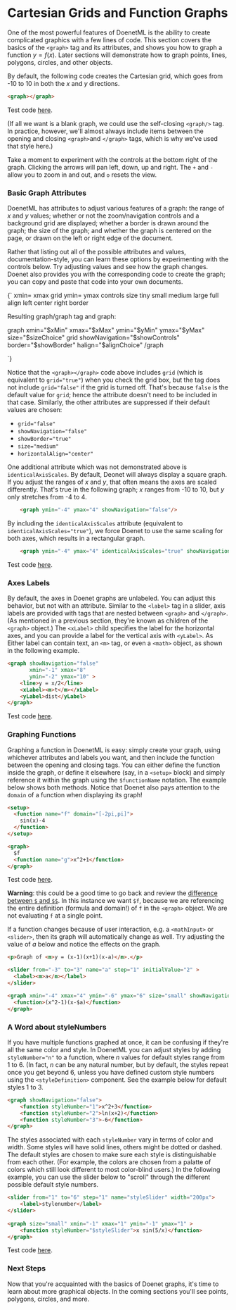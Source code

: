 
# Cartesian Grids and Function Graphs

One of the most powerful features of DoenetML is the ability to create complicated graphics with a few lines of code. This section covers the basics of the `<graph>` tag and its attributes, and shows you how to graph a function $y = f(x)$. Later sections will demonstrate how to graph points, lines, polygons, circles, and other objects.

By default, the following code creates the Cartesian grid, which goes from -10 to 10 in both the $x$ and $y$ directions. 
```html
<graph></graph>
```
Test code [here](https://www.doenet.org/portfolioeditor/_J1J2N530LyIvVWx64xB8V/_AgzWwqGV6Yy9DfqMyGlFm).

(If all we want is a blank graph, we could use the self-closing `<graph/>` tag. In practice, however, we'll almost always include items between the opening and closing `<graph>`and `</graph>` tags, which is why we've used that style here.)

Take a moment to experiment with the controls at the bottom right of the graph. Clicking the arrows will pan left, down, up and right. The `+` and `-` allow you to zoom in and out, and `o` resets the view.



### Basic Graph Attributes

DoenetML has attributes to adjust various features of a graph: the range of $x$ and $y$ values; whether or not the zoom/navigation controls and a background grid are displayed; whether a border is drawn around the graph; the size of the graph; and whether the graph is centered on the page, or drawn on the left or right edge of the document.

Rather that listing out all of the possible attributes and values, documentation-style, you can learn these options by experimenting with the controls below. Try adjusting values and see how the graph changes. Doenet also provides you with the corresponding code to create the graph; you can copy and paste that code into your own documents.

<DoenetMLExample>
{`
 <tabular top="minor" bottom="minor">
    <row>
      <cell halign="right"><c>xmin=</c></cell>
      <cell halign="left"><mathInput name="xMin" prefill="-1" /></cell>
      <cell halign="right"><c>xmax</c></cell>
      <cell halign="left"><mathInput name="xMax" prefill="6" /></cell>
      <cell halign="right"><c>grid</c></cell>
      <cell halign="left"><booleanInput name="showGrid" /></cell>
    </row>
    <row>
      <cell halign="right"><c>ymin=</c></cell>
      <cell halign="left"><mathInput name="yMin" prefill="-2" /></cell>
      <cell halign="right"><c>ymax</c></cell>
      <cell halign="left"><mathInput name="yMax" prefill="10" /></cell>
      <cell halign="right"><c>controls</c></cell>
      <cell halign="left"><booleanInput name="showControls" prefill="true" /></cell>
    </row>
    <row>
      <cell halign="right"><c>size</c></cell>
      <cell halign="left">
        <choiceInput name="sizeChoice" inline preselectChoice="3">
          <choice>tiny</choice>
          <choice>small</choice>
          <choice>medium</choice>
          <choice>large</choice>
          <choice>full</choice>
        </choiceInput>
      </cell> 
      <cell halign="right"><c>align</c></cell>
      <cell halign="left">
        <choiceInput name="alignChoice" inline preselectChoice="2">
          <choice>left</choice>
          <choice>center</choice>
          <choice>right</choice>
        </choiceInput>
      </cell> 
      <cell halign="right"><c>border</c></cell>
      <cell halign="left"><booleanInput name="showBorder" prefill="true" /></cell>  
    </row>
  </tabular>
  <p><alert>Resulting <tag>graph</tag><tag>/graph</tag> tag and graph</alert>:</p>
  <p><c><tag>graph
    xmin="$xMin" xmax="$xMax"
    ymin="$yMin" ymax="$yMax"
    <conditionalContent condition="$sizeChoice != medium">
      size="$sizeChoice"
    </conditionalContent>
    <conditionalContent condition="$showGrid">grid</conditionalContent>
    <conditionalContent condition="! $showControls">
      showNavigation="$showControls"
    </conditionalContent>
    <conditionalContent condition="! $showBorder">
      border="$showBorder"
    </conditionalContent>
    <conditionalContent condition="$alignChoice != center">
      halign="$alignChoice"
    </conditionalContent>
   </tag><tag>/graph</tag></c></p>
  
  <graph xmin="$xMin" xmax="$xMax" ymin="$yMin" ymax="$yMax"
    size="$sizeChoice" grid="$showGrid"
    showNavigation="$showControls" 
    showBorder="$showBorder"
    horizontalAlign="$alignChoice"/>
`}
</DoenetMLExample>

Notice that the `<graph></graph>` code above includes `grid` (which is equivalent to `grid="true"`) when you check the grid box, but the tag does not include `grid="false"` if the grid is turned off. That's because `false` is the default value for `grid`; hence the attribute doesn't need to be included in that case. Similarly, the other attributes are suppressed if their default values are chosen:

* `grid="false"`
* `showNavigation="false"`
* `showBorder="true"`
* `size="medium"`
* `horizontalAlign="center"`

One additional attribute which was not demonstrated above is `identicalAxisScales`. By default, Deonet will always display a square graph. If you adjust the ranges of $x$ and $y$, that often means the axes are scaled differently. That's true in the following graph; $x$ ranges from -10 to 10, but $y$ only stretches from -4 to 4.

```html
    <graph ymin="-4" ymax="4" showNavigation="false"/>
```


By including the `identicalAxisScales` attribute (equivalent to `identicalAxisScales="true"`), we force Doenet to use the same scaling for both axes, which results in a rectangular graph.

```html
    <graph ymin="-4" ymax="4" identicalAxisScales="true" showNavigation="false" />
```
Test code [here](https://www.doenet.org/portfolioeditor/_J1J2N530LyIvVWx64xB8V/_AgzWwqGV6Yy9DfqMyGlFm).

### Axes Labels

By default, the axes in Doenet graphs are unlabeled. You can adjust this behavior, but not with an attribute. Similar to the `<label>` tag in a slider, axis labels are provided with tags that are nested between `<graph>` and `</graph>`. (As mentioned in a previous section, they're known as children of the `<graph>` object.) The `<xLabel>` child specifies the label for the horizontal axes, and you can provide a label for the vertical axis with `<yLabel>`. As Either label can contain text, an `<m>` tag, or even a `<math>` object, as shown in the following example.

```html {5,6}
<graph showNavigation="false"
       xmin="-1" xmax="8" 
       ymin="-2" ymax="10" >
    <line>y = x/2</line>
    <xLabel><m>t</m></xLabel>
    <yLabel>dist</yLabel>
</graph>
```
Test code [here](https://www.doenet.org/portfolioeditor/_J1J2N530LyIvVWx64xB8V/_AgzWwqGV6Yy9DfqMyGlFm).

### Graphing Functions
Graphing a function in DoenetML is easy: simply create your graph, using whichever attributes and labels you want, and then include the function between the opening and closing tags. You can either define the function inside the graph, or define it elsewhere (say, in a `<setup>` block) and simply reference it within the graph using the `$functionName` notation. The example below shows both methods. Notice that Doenet also pays attention to the `domain` of a function when displaying its graph!

```html {2-4,8,9}
<setup>
  <function name="f" domain="[-2pi,pi]">
    sin(x)-4
  </function>
</setup>

<graph>
  $f
  <function name="g">x^2+1</function>
</graph>
```
Test code [here](https://www.doenet.org/portfolioeditor/_J1J2N530LyIvVWx64xB8V/_AgzWwqGV6Yy9DfqMyGlFm).

**Warning**: this could be a good time to go back and review the [difference between `$` and `$$`](../introdTutorial/iT1-7-functions.mdx). In this instance we want `$f`, because we are referencing the entire definition (formula and domain!) of `f` in the `<graph>` object. We are not evaluating `f` at a single point.

If a function changes because of user interaction, e.g. a `<mathInput>` or `<slider>`, then its graph will automatically change as well. Try adjusting the value of $a$ below and notice the effects on the graph.

```html
<p>Graph of <m>y = (x-1)(x+1)(x-a)</m>.</p>

<slider from="-3" to="3" name="a" step="1" initialValue="2" >
  <label><m>a</m></label>
</slider>

<graph xmin="-4" xmax="4" ymin="-6" ymax="6" size="small" showNavigation="false">
  <function>(x^2-1)(x-$a)</function>
</graph>
```

### A Word about styleNumbers

If you have multiple functions graphed at once, it can be confusing if they're all the same color and style. In DoenetML you can adjust styles by adding `styleNumber="n"` to a function, where $n$ values for default styles range from 1 to 6. (In fact, $n$ can be any natural number, but by default, the styles repeat once you get beyond 6, unless you have defined custom style numbers using the `<styleDefinition>` component. See the example below for default styles 1 to 3.

```html
<graph showNavigation="false">
    <function styleNumber="1">x^2+3</function>
    <function styleNumber="2">ln(x+2)</function>
    <function styleNumber="3">-6</function>
</graph>
```
The styles associated with each `styleNumber` vary in terms of color and width. Some styles will have solid lines, others might be dotted or dashed. The default styles are chosen to make sure each style is distinguishable from each other. (For example, the colors are chosen from a palatte of colors which still look different to most color-blind users.) In the following example, you can use the slider below to "scroll" through the different possible default style numbers.

```html
<slider from="1" to="6" step="1" name="styleSlider" width="200px">
    <label>stylenumber</label>
</slider>
     
<graph size="small" xmin="-1" xmax="1" ymin="-1" ymax="1" >
    <function styleNumber="$styleSlider">x sin(5/x)</function>
</graph>
```
Test code [here](https://www.doenet.org/portfolioeditor/_J1J2N530LyIvVWx64xB8V/_AgzWwqGV6Yy9DfqMyGlFm).

### Next Steps
Now that you're acquainted with the basics of Doenet graphs, it's time to learn about more graphical objects. In the coming sections you'll see points, polygons, circles, and more.





